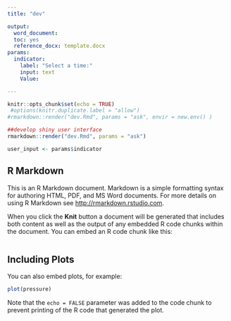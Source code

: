 ```yaml
---
title: "dev"

output: 
  word_document:
  toc: yes 
  reference_docx: template.docx
params:
  indicator:
    label: "Select a time:"
    input: text
    Value: 

---
```


```r
knitr::opts_chunk$set(echo = TRUE)
 #options(knitr.duplicate.label = "allow")
#rmarkdown::render("dev.Rmd", params = "ask", envir = new.env() )

##develop shiny user interface
rmarkdown::render("dev.Rmd", params = "ask")

user_input <- params$indicator


```

## R Markdown

This is an R Markdown document. Markdown is a simple formatting syntax for authoring HTML, PDF, and MS Word documents. For more details on using R Markdown see <http://rmarkdown.rstudio.com>.

When you click the **Knit** button a document will be generated that includes both content as well as the output of any embedded R code chunks within the document. You can embed an R code chunk like this:

```r





```

## Including Plots

You can also embed plots, for example:

```r
plot(pressure)
```

Note that the `echo = FALSE` parameter was added to the code chunk to prevent printing of the R code that generated the plot.
